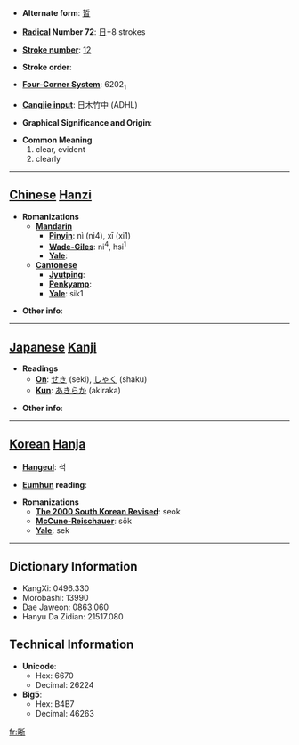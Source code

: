 * '''Alternate form''': [[晢]]

* '''[[Wiktionary:Chinese radical index| Radical]] Number 72''': [[Wiktionary:Chinese radical index 日|日]]+8 strokes

* '''[[Wiktionary:Chinese total strokes index|Stroke number]]''': [[Wiktionary:Chinese total strokes index 12|12]]

* '''Stroke order''': 

* '''[[Wiktionary:Chinese four corner index|Four-Corner System]]''': 6202<sub>1</sub>

* '''[[Wiktionary:Chinese Cangjie index|Cangjie input]]''': 日木竹中 (ADHL)

* '''Graphical Significance and Origin''': 

* '''Common Meaning'''
*#clear, evident
*# clearly


----

== [[Chinese]] [[Hanzi]] ==

* '''Romanizations'''
** '''[[Mandarin]]'''
*** '''[[Pinyin]]''': nì (ni4), xī (xi1)
*** '''[[Wade-Giles]]''': ni<sup>4</sup>, hsi<sup>1</sup>
*** '''[[Yale]]''': 
** '''[[Cantonese]]'''
*** '''[[Jyutping]]''':
*** '''[[Penkyamp]]''': 
*** '''[[Yale]]''': sik1

* '''Other info''': 

----

== [[Japanese]] [[Kanji]] ==

* '''Readings'''
** '''[[On]]''': [[せき]] (seki), [[しゃく]] (shaku)
** '''[[Kun]]''': [[あきらか]] (akiraka)

* '''Other info''':  

----

== [[Korean]] [[Hanja]] ==

* '''[[Hangeul]]''': 석

* '''[[Eumhun]] reading''': 

* '''Romanizations'''
** '''[[The 2000 South Korean Revised Romanization|The 2000 South Korean Revised]]''': seok
** '''[[McCune-Reischauer]]''': sŏk
** '''[[Yale]]''': sek

----

== Dictionary Information ==

* KangXi: 0496.330
* Morobashi: 13990
* Dae Jaweon: 0863.060
* Hanyu Da Zidian: 21517.080

== Technical Information ==

* '''Unicode''':
** Hex: 6670
** Decimal: 26224
* '''Big5''':
** Hex: B4B7
** Decimal: 46263

[[fr:晰]]
